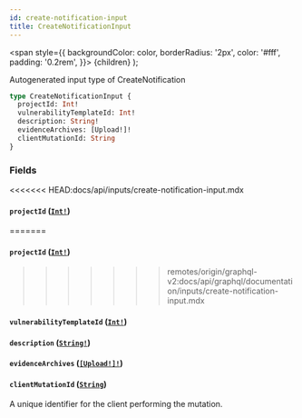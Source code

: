 ```yaml
---
id: create-notification-input
title: CreateNotificationInput
---
```


<span
style={{
      backgroundColor: color,
      borderRadius: '2px',
      color: '#fff',
      padding: '0.2rem',
    }}>
{children}
</span>
);

Autogenerated input type of CreateNotification

```graphql
type CreateNotificationInput {
  projectId: Int!
  vulnerabilityTemplateId: Int!
  description: String!
  evidenceArchives: [Upload!]!
  clientMutationId: String
}
```

### Fields

<<<<<<< HEAD:docs/api/inputs/create-notification-input.mdx
#### `projectId` ([`Int!`](/api/scalars/int))
=======
#### `projectId` ([`Int!`](/api/graphql/documentation/scalars/int))
>>>>>>> remotes/origin/graphql-v2:docs/api/graphql/documentation/inputs/create-notification-input.mdx

#### `vulnerabilityTemplateId` ([`Int!`](/api/graphql/documentation/scalars/int))

#### `description` ([`String!`](/api/graphql/documentation/scalars/string))

#### `evidenceArchives` ([`[Upload!]!`](/api/graphql/documentation/scalars/upload))

#### `clientMutationId` ([`String`](/api/graphql/documentation/scalars/string))

A unique identifier for the client performing the mutation.
